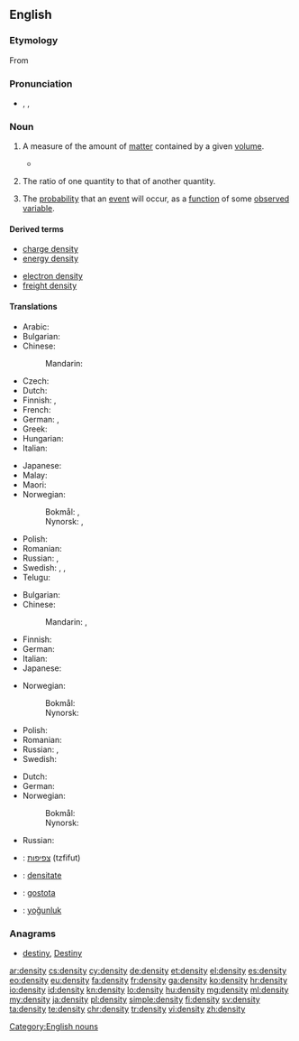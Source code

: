 ==English==
{{wikipedia}}

===Etymology===
From {{etyl|fr|en}} {{term|densité|lang=fr}}

===Pronunciation===
* {{IPA|/ˈden.sɪ.ti/}}, {{X-SAMPA|/"den.sI.ti/}},

===Noun===
{{en-noun|densities}}

# {{senseid|en|physics: amount of matter contained by a given volume}}{{context|physics|lang=en}} A measure of the amount of [[matter]] contained by a given [[volume]].
#* {{quote-magazine|year=2013|month=May-June|author=Kevin Heng
|title=[http://www.americanscientist.org/issues/pub/2013/3/why-does-nature-form-exoplanets-easily Why Does Nature Form Exoplanets Easily?]
|volume=101|issue=3|page=184|magazine={{w|American Scientist}}
|passage=In the past two years, NASA’s Kepler Space Telescope has located nearly 3,000 exoplanet candidates ranging from sub-Earth-sized minions to gas giants that dwarf our own Jupiter. Their '''densities''' range from that of styrofoam to iron.}}
# {{senseid|en|number of particles or other quantity contained by a given volume}}The ratio of one quantity to that of another quantity.
#: {{usex|The number of particles per unit volume of a specified volume can be considered to be the particle density for the specified volume.|lang=en}}
# {{senseid|en|probability}}The [[probability]] that an [[event]] will occur, as a [[function]] of some [[observe]]d [[variable]].

====Derived terms====
{{top2}}
* [[charge density]]
* [[energy density]]
{{mid2}}
* [[electron density]]
* [[freight density]]
{{bottom}}

====Translations====
{{trans-top|physics: amount of matter contained by a given volume}}
* Arabic: {{t+|ar|كثافة|f|tr=kaṯāfa|sc=Arab}}
* Bulgarian: {{t+|bg|плътност|f|tr=plǎ̀tnost}}
* Chinese:
*: Mandarin: {{t+|cmn|密度|tr=mìdù|sc=Hani}}
* Czech: {{t+|cs|hustota|f}}
* Dutch: {{t+|nl|dichtheid|f}}
* Finnish: {{t+|fi|tiheys}}, {{t+|fi|ominaispaino}}
* French: {{t+|fr|densité|f}}
* German: {{t+|de|Dichte|f}}, {{t|de|Massendichte|f}}
* Greek: {{t+|el|πυκνότητα|f|tr=pyknótita}}
* Hungarian: {{t+|hu|sűrűség}}
* Italian: {{t+|it|densità|f}}
{{trans-mid}}
* Japanese: {{t+|ja|密度|tr=みつど, mitsudo}}
* Malay: {{t|ms|ketumpatan}}
* Maori: {{t|mi|kiato}}
* Norwegian:
*: Bokmål: {{t|nb|massetetthet|m|f}}, {{t|nb|densitet|m}}
*: Nynorsk: {{t|nn|massetettleik|m}}, {{t|nn|densitet|m}}
* Polish: {{t+|pl|gęstość|f}}
* Romanian: {{t|ro|densitate|f}}
* Russian: {{t+|ru|плотность|f|tr=plótnostʹ}}, {{t+|ru|густота|f|tr=gustotá|sc=Cyrl}}
* Swedish: {{t+|sv|täthet}}, {{t|sv|massvolym|c}}, {{t+|sv|densitet|c}}
* Telugu: {{t+|te|సాంద్రత|tr=saandratha}}
{{trans-bottom}}

{{trans-top|number of particles or other quantity contained by a given volume}}
* Bulgarian: {{t+|bg|плътност|f|tr=plǎ̀tnost}}
* Chinese:
*: Mandarin: {{t+|cmn|濃度|sc=Hani}}, {{t+|cmn|浓度|tr=nóngdù|sc=Hani}}
* Finnish: {{t+|fi|tiheys}}
* German: {{t+|de|Dichte|f}}
* Italian: {{t+|it|densità|f}}
* Japanese: {{t|ja|濃度|tr=のうど, nōdo}}
{{trans-mid}}
* Norwegian:
*: Bokmål: {{t|nb|tetthet|m|f}}
*: Nynorsk: {{t|nn|tettleik|m}}
* Polish: {{t+|pl|gęstość|f}}
* Romanian: {{t|ro|densitate|f}}
* Russian: {{t+|ru|плотность|f|tr=plótnostʹ}}, {{t+|ru|густота|f|tr=gustotá|sc=Cyrl}}
* Swedish: {{t+|sv|täthet}}
{{trans-bottom}}

{{trans-top|probability}}
* Dutch: {{t+|nl|waarschijnlijkheid|f}}
* German: {{t+|de|Wahrscheinlichkeit|f}}
* Norwegian:
*: Bokmål: {{t|nb|sannsynlighetstetthet|m|f}}
*: Nynorsk: {{t|nn|sannsynstettleik|m}}
{{trans-mid}}
* Russian: {{t+|ru|вероятность|f|tr=verojátnostʹ|sc=Cyrl}}
{{trans-bottom}}

{{checktrans-top}}
* {{ttbc|he}}: [[צפיפות]] (tzfifut) {{f}}
{{trans-mid}}
* {{ttbc|ro}}: [[densitate]] {{f}}
* {{ttbc|sl}}: [[gostota]] {{f}}
* {{ttbc|tr}}: [[yoğunluk]]
{{trans-bottom}}

===Anagrams===
* [[destiny#English|destiny]], [[Destiny#English|Destiny]]

[[Category:English nouns]]

[[ar:density]]
[[cs:density]]
[[cy:density]]
[[de:density]]
[[et:density]]
[[el:density]]
[[es:density]]
[[eo:density]]
[[eu:density]]
[[fa:density]]
[[fr:density]]
[[ga:density]]
[[ko:density]]
[[hr:density]]
[[io:density]]
[[id:density]]
[[kn:density]]
[[lo:density]]
[[hu:density]]
[[mg:density]]
[[ml:density]]
[[my:density]]
[[ja:density]]
[[pl:density]]
[[simple:density]]
[[fi:density]]
[[sv:density]]
[[ta:density]]
[[te:density]]
[[chr:density]]
[[tr:density]]
[[vi:density]]
[[zh:density]]
